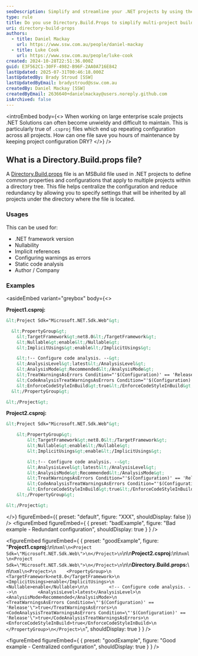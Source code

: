 ```yaml
---
seoDescription: Simplify and streamline your .NET projects by using the Directory.Build.props file. Learn how this MSBuild feature centralizes configuration for multiple projects, reduces redundancy, and improves maintainability for enterprise-level .NET solutions. Discover how to manage common settings like .NET framework version, nullability, implicit references, and static code analysis efficiently across your solution.
type: rule
title: Do you use Directory.Build.Props to simplify multi-project build configurations?
uri: directory-build-props
authors:
  - title: Daniel Mackay
    url: https://www.ssw.com.au/people/daniel-mackay
  - title: Luke Cook
    url: https://www.ssw.com.au/people/luke-cook
created: 2024-10-28T22:51:36.000Z
guid: E3F562C1-30FF-4982-B96F-2AA0A716E842
lastUpdated: 2025-07-31T00:46:18.000Z
lastUpdatedBy: Brady Stroud [SSW]
lastUpdatedByEmail: bradystroud@ssw.com.au
createdBy: Daniel Mackay [SSW]
createdByEmail: 2636640+danielmackay@users.noreply.github.com
isArchived: false
---
```


<introEmbed
  body={<>
When working on large enterprise scale projects .NET Solutions can often become unwieldy and difficult to maintain. This is particularly true of `.csproj` files which end up repeating configuration across all projects. How can one file save you hours of maintenance by keeping project configuration DRY?
  </>}
/>
## What is a Directory.Build.props file?

A [Directory.Build.props](https://learn.microsoft.com/en-us/visualstudio/msbuild/customize-by-directory?view=vs-2022&WT.mc_id=DT-MVP-33518) file is an MSBuild file used in .NET projects to define common properties and configurations that apply to multiple projects within a directory tree. This file helps centralize the configuration and reduce redundancy by allowing you to specify settings that will be inherited by all projects under the directory where the file is located.

### Usages

This can be used for:

* .NET framework version
* Nullability
* Implicit references
* Configuring warnings as errors
* Static code analysis
* Author / Company

### Examples

<asideEmbed
  variant="greybox"
  body={<>
    
**Project1.csproj:**

```xml
&lt;Project Sdk="Microsoft.NET.Sdk.Web"&gt;

  &lt;PropertyGroup&gt;
    &lt;TargetFramework&gt;net8.0&lt;/TargetFramework&gt;
    &lt;Nullable&gt;enable&lt;/Nullable&gt;
    &lt;ImplicitUsings&gt;enable&lt;/ImplicitUsings&gt;

    &lt;!-- Configure code analysis. --&gt;
    &lt;AnalysisLevel&gt;latest&lt;/AnalysisLevel&gt;
    &lt;AnalysisMode&gt;Recommended&lt;/AnalysisMode&gt;
    &lt;TreatWarningsAsErrors Condition="'$(Configuration)' == 'Release'"&gt;true&lt;/TreatWarningsAsErrors&gt;
    &lt;CodeAnalysisTreatWarningsAsErrors Condition="'$(Configuration)' == 'Release'"&gt;true&lt;/CodeAnalysisTreatWarningsAsErrors&gt;
    &lt;EnforceCodeStyleInBuild&gt;true&lt;/EnforceCodeStyleInBuild&gt;
  &lt;/PropertyGroup&gt;

&lt;/Project&gt;
```

**Project2.csproj:**

```xml
&lt;Project Sdk="Microsoft.NET.Sdk.Web"&gt;

    &lt;PropertyGroup&gt;
        &lt;TargetFramework&gt;net8.0&lt;/TargetFramework&gt;
        &lt;Nullable&gt;enable&lt;/Nullable&gt;
        &lt;ImplicitUsings&gt;enable&lt;/ImplicitUsings&gt;

        &lt;!-- Configure code analysis. --&gt;
        &lt;AnalysisLevel&gt;latest&lt;/AnalysisLevel&gt;
        &lt;AnalysisMode&gt;Recommended&lt;/AnalysisMode&gt;
        &lt;TreatWarningsAsErrors Condition="'$(Configuration)' == 'Release'"&gt;true&lt;/TreatWarningsAsErrors&gt;
        &lt;CodeAnalysisTreatWarningsAsErrors Condition="'$(Configuration)' == 'Release'"&gt;true&lt;/CodeAnalysisTreatWarningsAsErrors&gt;
        &lt;EnforceCodeStyleInBuild&gt;true&lt;/EnforceCodeStyleInBuild&gt;
    &lt;/PropertyGroup&gt;

&lt;/Project&gt;
```

  </>}
  figureEmbed={{
    preset: "default",
    figure: "XXX",
    shouldDisplay: false
  }}
/>
<figureEmbed figureEmbed={ {
  preset: "badExample",
  figure: "Bad example - Redundant configuration",
  shouldDisplay: true
} } />


<figureEmbed figureEmbed={ {
  preset: "goodExample",
  figure: "**Project1.csproj:**\n\n```xml\n<Project Sdk=\"Microsoft.NET.Sdk.Web\">\n</Project>\n```\n\n**Project2.csproj:**\n\n```xml\n<Project Sdk=\"Microsoft.NET.Sdk.Web\">\n</Project>\n```\n\n**Directory.Build.props:**\n\n```xml\n<Project>\n    <PropertyGroup>\n        <TargetFramework>net8.0</TargetFramework>\n        <ImplicitUsings>enable</ImplicitUsings>\n        <Nullable>enable</Nullable>\n\n        <!-- Configure code analysis. -->\n        <AnalysisLevel>latest</AnalysisLevel>\n        <AnalysisMode>Recommended</AnalysisMode>\n        <TreatWarningsAsErrors Condition=\"'$(Configuration)' == 'Release'\">true</TreatWarningsAsErrors>\n        <CodeAnalysisTreatWarningsAsErrors Condition=\"'$(Configuration)' == 'Release'\">true</CodeAnalysisTreatWarningsAsErrors>\n        <EnforceCodeStyleInBuild>true</EnforceCodeStyleInBuild>\n    </PropertyGroup>\n</Project>\n```",
  shouldDisplay: true
} } />

<figureEmbed figureEmbed={ {
  preset: "goodExample",
  figure: "Good example - Centralized configuration",
  shouldDisplay: true
} } />

